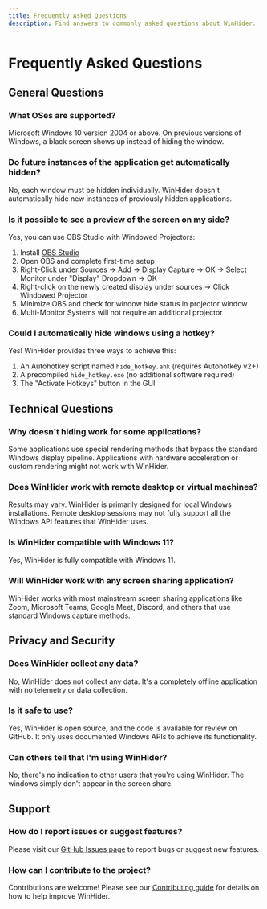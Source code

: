 ```yaml
---
title: Frequently Asked Questions
description: Find answers to commonly asked questions about WinHider.
---
```


# Frequently Asked Questions

## General Questions

### What OSes are supported?
Microsoft Windows 10 version 2004 or above. On previous versions of Windows, a black screen shows up instead of hiding the window.

### Do future instances of the application get automatically hidden?
No, each window must be hidden individually. WinHider doesn't automatically hide new instances of previously hidden applications.

### Is it possible to see a preview of the screen on my side?
Yes, you can use OBS Studio with Windowed Projectors:
1. Install [OBS Studio](https://obsproject.com/download)
2. Open OBS and complete first-time setup
3. Right-Click under Sources → Add → Display Capture → OK → Select Monitor under "Display" Dropdown → OK
4. Right-click on the newly created display under sources → Click Windowed Projector
5. Minimize OBS and check for window hide status in projector window
6. Multi-Monitor Systems will not require an additional projector

### Could I automatically hide windows using a hotkey?
Yes! WinHider provides three ways to achieve this:
1. An Autohotkey script named `hide_hotkey.ahk` (requires Autohotkey v2+)
2. A precompiled `hide_hotkey.exe` (no additional software required)
3. The "Activate Hotkeys" button in the GUI

## Technical Questions

### Why doesn't hiding work for some applications?
Some applications use special rendering methods that bypass the standard Windows display pipeline. Applications with hardware acceleration or custom rendering might not work with WinHider.

### Does WinHider work with remote desktop or virtual machines?
Results may vary. WinHider is primarily designed for local Windows installations. Remote desktop sessions may not fully support all the Windows API features that WinHider uses.

### Is WinHider compatible with Windows 11?
Yes, WinHider is fully compatible with Windows 11.

### Will WinHider work with any screen sharing application?
WinHider works with most mainstream screen sharing applications like Zoom, Microsoft Teams, Google Meet, Discord, and others that use standard Windows capture methods.

## Privacy and Security

### Does WinHider collect any data?
No, WinHider does not collect any data. It's a completely offline application with no telemetry or data collection.

### Is it safe to use?
Yes, WinHider is open source, and the code is available for review on GitHub. It only uses documented Windows APIs to achieve its functionality.

### Can others tell that I'm using WinHider?
No, there's no indication to other users that you're using WinHider. The windows simply don't appear in the screen share.

## Support

### How do I report issues or suggest features?
Please visit our [GitHub Issues page](https://github.com/aamitn/winhider/issues) to report bugs or suggest new features.

### How can I contribute to the project?
Contributions are welcome! Please see our [Contributing guide](/docs/contributing) for details on how to help improve WinHider.